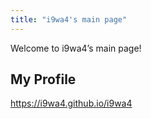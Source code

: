 ```yaml
---
title: "i9wa4's main page"
---
```


Welcome to i9wa4's main page!

## My Profile

<https://i9wa4.github.io/i9wa4>
